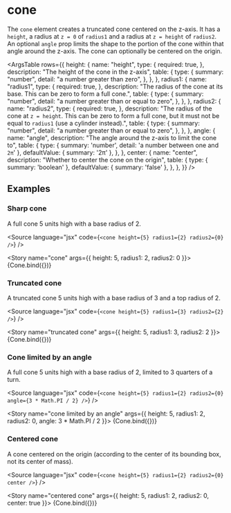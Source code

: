 
<Meta title="Reference/Primitives/Cone" />

# cone

The `cone` element creates a truncated cone centered on the z-axis. It has a `height`, a radius at `z = 0` of `radius1` and a radius at `z = height` of `radius2`. An optional `angle` prop limits the shape to the portion of the cone within that angle around the z-axis. The cone can optionally be centered on the origin. 

<ArgsTable
  rows={{
    height: {
      name: "height",
      type: {
        required: true,
      },
      description: "The height of the cone in the z-axis",
      table: {
        type: {
          summary: "number",
          detail: "a number greater than zero",
        },
      },
    },
    radius1: {
      name: "radius1",
      type: {
        required: true,
      },
      description: "The radius of the cone at its base. This can be zero to form a full cone.",
      table: {
        type: {
          summary: "number",
          detail: "a number greater than or equal to zero",
        },
      },
    },
    radius2: {
      name: "radius2",
      type: {
        required: true,
      },
      description: "The radius of the cone at `z = height`. This can be zero to form a full cone, but it must not be equal to `radius1` (use a cylinder instead).",
      table: {
        type: {
          summary: "number",
          detail: "a number greater than or equal to zero",
        },
      },
    },
    angle: {
      name: "angle",
      description: "The angle around the z-axis to limit the cone to",
      table: {
        type: {
          summary: 'number',
          detail: 'a number between one and `2π`'
        },
        defaultValue: {
          summary: '2π'
        },
      },
    },
    center: {
      name: "center",
      description: "Whether to center the cone on the origin",
      table: {
        type: {
          summary: 'boolean'
        },
        defaultValue: {
          summary: 'false'
        },
      },
    },
  }}
/>

## Examples


### Sharp cone

A full cone 5 units high with a base radius of 2.

<Source language="jsx" code={`
  <cone height={5} radius1={2} radius2={0} />
`} />

<Story name="cone" args={{ height: 5, radius1: 2, radius2: 0 }}>
  {Cone.bind({})}
</Story>

### Truncated cone

A truncated cone 5 units high with a base radius of 3 and a top radius of 2.

<Source language="jsx" code={`
  <cone height={5} radius1={3} radius2={2} />
`} />

<Story name="truncated cone" args={{  height: 5, radius1: 3, radius2: 2  }}>
  {Cone.bind({})}
</Story>

### Cone limited by an angle

A full cone 5 units high with a base radius of 2, limited to 3 quarters of a turn.

<Source language="jsx" code={`
  <cone height={5} radius1={2} radius2={0} angle={3 * Math.PI / 2} />
`} />

<Story name="cone limited by an angle" args={{  height: 5, radius1: 2, radius2: 0, angle: 3 * Math.PI / 2 }}>
  {Cone.bind({})}
</Story>

### Centered cone

A cone centered on the origin (according to the center of its bounding box, not its center of mass).

<Source language="jsx" code={`
  <cone height={5} radius1={2} radius2={0} center />
`} />

<Story name="centered cone" args={{ height: 5, radius1: 2, radius2: 0, center: true }}>
  {Cone.bind({})}
</Story>
